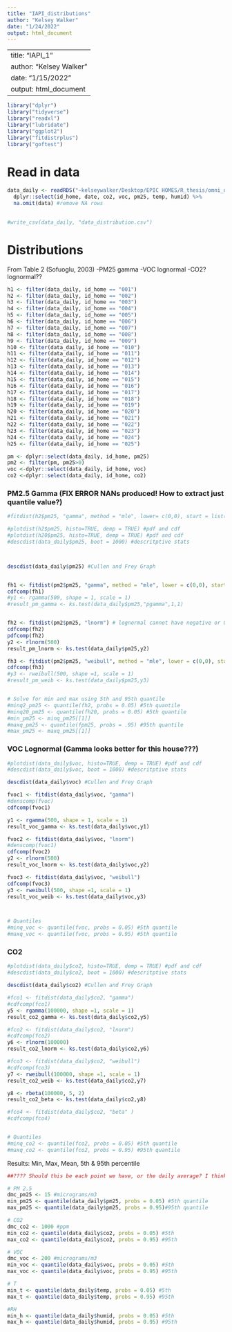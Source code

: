 ```yaml
---
title: "IAPI_distributions"
author: "Kelsey Walker"
date: "1/24/2022"
output: html_document
---
```


---
title: "IAPI_1"
author: "Kelsey Walker"
date: "1/15/2022"
output: html_document
---

```r
library("dplyr")
library("tidyverse")
library("readxl")
library("lubridate")
library("ggplot2")
library("fitdistrplus")
library("goftest")

```

# Read in data
```r
data_daily <- readRDS("~kelseywalker/Desktop/EPIC HOMES/R_thesis/omni_daily_processed.rds") %>% 
  dplyr::select(id_home, date, co2, voc, pm25, temp, humid) %>%
  na.omit(data) #remove NA rows
  

#write_csv(data_daily, "data_distribution.csv")
```


  
# Distributions
From Table 2 (Sofuoglu, 2003)
-PM25 gamma
-VOC lognormal
-CO2? lognormal??

```r
h1 <- filter(data_daily, id_home == "001")
h2 <- filter(data_daily, id_home == "002")
h3 <- filter(data_daily, id_home == "003")
h4 <- filter(data_daily, id_home == "004")
h5 <- filter(data_daily, id_home == "005")
h6 <- filter(data_daily, id_home == "006")
h7 <- filter(data_daily, id_home == "007")
h8 <- filter(data_daily, id_home == "008")
h9 <- filter(data_daily, id_home == "009")
h10 <- filter(data_daily, id_home == "010")
h11 <- filter(data_daily, id_home == "011")
h12 <- filter(data_daily, id_home == "012")
h13 <- filter(data_daily, id_home == "013")
h14 <- filter(data_daily, id_home == "014")
h15 <- filter(data_daily, id_home == "015")
h16 <- filter(data_daily, id_home == "016")
h17 <- filter(data_daily, id_home == "017")
h18 <- filter(data_daily, id_home == "018")
h19 <- filter(data_daily, id_home == "019")
h20 <- filter(data_daily, id_home == "020")
h21 <- filter(data_daily, id_home == "021")
h22 <- filter(data_daily, id_home == "022")
h23 <- filter(data_daily, id_home == "023")
h24 <- filter(data_daily, id_home == "024")
h25 <- filter(data_daily, id_home == "025")

pm <- dplyr::select(data_daily, id_home, pm25)
pm2 <- filter(pm, pm25>0)
voc <-dplyr::select(data_daily, id_home, voc)
co2 <-dplyr::select(data_daily, id_home, co2)

```


### PM2.5 Gamma (FIX ERROR NANs produced! How to extract just quantile value?)
```r
#fitdist(h2$pm25, "gamma", method = "mle", lower= c(0,0), start = list(scale = 1, shape = 1))

#plotdist(h2$pm25, histo=TRUE, demp = TRUE) #pdf and cdf
#plotdist(h20$pm25, histo=TRUE, demp = TRUE) #pdf and cdf
#descdist(data_daily$pm25, boot = 1000) #descritptive stats



descdist(data_daily$pm25) #Cullen and Frey Graph


fh1 <- fitdist(pm2$pm25, "gamma", method = "mle", lower = c(0,0), start = list(scale = 1, shape = 1))
cdfcomp(fh1)
#y1 <- rgamma(500, shape = 1, scale = 1)
#result_pm_gamma <- ks.test(data_daily$pm25,"pgamma",1,1)


fh2 <- fitdist(pm2$pm25, "lnorm") # lognormal cannot have negative or 0s
cdfcomp(fh2)
pdfcomp(fh2)
y2 <- rlnorm(500)
result_pm_lnorm <- ks.test(data_daily$pm25,y2)

fh3 <- fitdist(pm2$pm25, "weibull", method = "mle", lower = c(0,0), start = list(scale = 1, shape = 1))
cdfcomp(fh3)
#y3 <- rweibull(500, shape =1, scale = 1)
#result_pm_weib <- ks.test(data_daily$pm25,y3)


# Solve for min and max using 5th and 95th quantile
#minq2_pm25 <- quantile(fh2, probs = 0.05) #5th quantile
#minq20_pm25 <- quantile(fh20, probs = 0.05) #5th quantile
#min_pm25 <- minq_pm25[[1]]
#maxq_pm25 <- quantile(fpm25, probs = .95) #95th quantile
#max_pm25 <- maxq_pm25[[1]]

```

### VOC Lognormal (Gamma looks better for this house???)
```r
#plotdist(data_daily$voc, histo=TRUE, demp = TRUE) #pdf and cdf
#descdist(data_daily$voc, boot = 1000) #descritptive stats

descdist(data_daily$voc) #Cullen and Frey Graph

fvoc1 <- fitdist(data_daily$voc, "gamma")
#denscomp(fvoc)
cdfcomp(fvoc1)

y1 <- rgamma(500, shape = 1, scale = 1)
result_voc_gamma <- ks.test(data_daily$voc,y1)

fvoc2 <- fitdist(data_daily$voc, "lnorm")
#denscomp(fvoc1)
cdfcomp(fvoc2) 
y2 <- rlnorm(500)
result_voc_lnorm <- ks.test(data_daily$voc,y2)

fvoc3 <- fitdist(data_daily$voc, "weibull")
cdfcomp(fvoc3)
y3 <- rweibull(500, shape =1, scale = 1)
result_voc_weib <- ks.test(data_daily$voc,y3)



# Quantiles
#minq_voc <- quantile(fvoc, probs = 0.05) #5th quantile
#maxq_voc <- quantile(fvoc, probs = 0.95) #5th quantile

```


### CO2 
```r
#plotdist(data_daily$co2, histo=TRUE, demp = TRUE) #pdf and cdf
#descdist(data_daily$co2, boot = 1000) #descritptive stats

descdist(data_daily$co2) #Cullen and Frey Graph

#fco1 <- fitdist(data_daily$co2, "gamma")
#cdfcomp(fco1)
y5 <- rgamma(100000, shape =1, scale = 1)
result_co2_gamma <- ks.test(data_daily$co2,y5)

#fco2 <- fitdist(data_daily$co2, "lnorm")
#cdfcomp(fco2)
y6 <- rlnorm(100000)
result_co2_lnorm <- ks.test(data_daily$co2,y6)

#fco3 <- fitdist(data_daily$co2, "weibull")
#cdfcomp(fco3)
y7 <- rweibull(100000, shape =1, scale = 1)
result_co2_weib <- ks.test(data_daily$co2,y7)

y8 <- rbeta(100000, 5, 2)
result_co2_beta <- ks.test(data_daily$co2,y8)

#fco4 <- fitdist(data_daily$co2, "beta" )
#cdfcomp(fco4)


# Quantiles
#minq_co2 <- quantile(fco2, probs = 0.05) #5th quantile
#maxq_co2 <- quantile(fco2, probs = 0.95) #95th quantile

```

Results:
Min, Max, Mean, 5th & 95th percentile
```r
##???? Should this be each point we have, or the daily average? I think it should be for daily average.

# PM 2.5
dmc_pm25 <- 15 #micrograms/m3
min_pm25 <- quantile(data_daily$pm25, probs = 0.05) #5th quantile
max_pm25 <- quantile(data_daily$pm25, probs = 0.95)#95th quantile

# CO2
dmc_co2 <- 1000 #ppm
min_co2 <- quantile(data_daily$co2, probs = 0.05) #5th
max_co2 <- quantile(data_daily$co2, probs = 0.95) #95th

# VOC
dmc_voc <- 200 #micrograms/m3
min_voc <- quantile(data_daily$voc, probs = 0.05) #5th
max_voc <- quantile(data_daily$voc, probs = 0.95) #95th

# T
min_t <- quantile(data_daily$temp, probs = 0.05) #5th
max_t <- quantile(data_daily$temp, probs = 0.95) #95th

#RH
min_h <- quantile(data_daily$humid, probs = 0.05) #5th
max_h <- quantile(data_daily$humid, probs = 0.95) #95th


```






